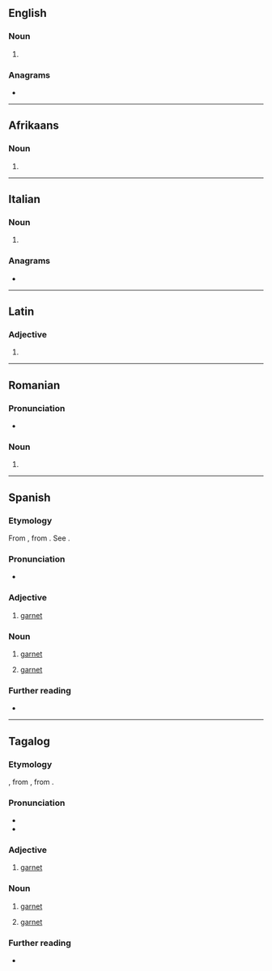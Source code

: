 {{also|Granate}}
==English==

===Noun===
{{en-noun}}

# {{archaic form of|en|garnet}}

{{Webster 1913}}

===Anagrams===
* {{anagrams|en|a=aaegnrt|tanager|tangare}}

----

==Afrikaans==

===Noun===
{{head|af|noun form}}

# {{plural of|af|granaat}}

----

==Italian==

===Noun===
{{head|it|noun form|g=f}}

# {{plural of|it|granata}}

===Anagrams===
* {{anagrams|it|a=aaegnrt|anterga|argenta|garante|regnata|tanagre|tangerà}}

----

==Latin==

===Adjective===
{{la-adj-form|grānāte}}

# {{inflection of|la|grānātus||voc|m|s}}

----

==Romanian==

===Pronunciation===
* {{IPA|ro|[ɡraˈnate]}}

===Noun===
{{head|ro|noun form|g=f}}

# {{noun form of|ro|granată||indef|pl|;|indef|gen//dat|s}}

----

==Spanish==
{{wikipedia|lang=es|Granate (mineral)}}

===Etymology===
From {{bor|es|oc|granat}}, from {{der|es|ML.|grānātus}}. See {{cog|en|garnet}}.

===Pronunciation===
* {{hyphenation|es|gra|na|te}}
{{es-IPA}}

===Adjective===
{{es-adj}}

# [[garnet]]

===Noun===
{{es-noun|m}}

# {{lb|es|mineral}} [[garnet]]
# [[garnet]] {{gloss|color}}

===Further reading===
* {{R:es:DRAE}}

{{C|es|Birthstones|Gems|Reds}}

----

==Tagalog==

===Etymology===
{{bor+|tl|es|granate}}, from {{der|tl|oc|granat}}, from {{der|tl|ML.|grānātus}}.

===Pronunciation===
* {{hyph|tl|gra|na|te}}
* {{tl-IPA}}

===Adjective===
{{tl-adj}}

# [[garnet]]

===Noun===
{{tl-noun|b={{tl-bay sc}}}}

# {{lb|tl|mineral}} [[garnet]]
# {{lb|tl|color}} [[garnet]]
#: {{color panel|722F37}}

===Further reading===
* {{R:Pambansang Diksiyonaryo}}

{{C|tl|Birthstones|Gems|Reds}}
